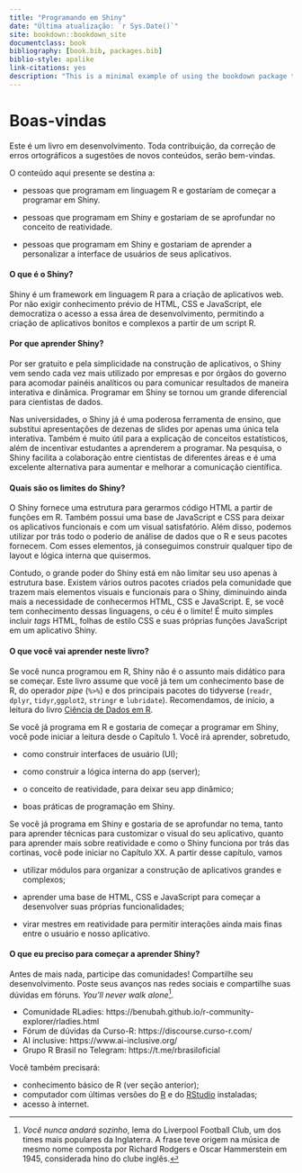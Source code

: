 ```yaml
--- 
title: "Programando em Shiny"
date: "Última atualização: `r Sys.Date()`"
site: bookdown::bookdown_site
documentclass: book
bibliography: [book.bib, packages.bib]
biblio-style: apalike
link-citations: yes
description: "This is a minimal example of using the bookdown package to write a book. The output format for this example is bookdown::gitbook."
---
```


# Boas-vindas {-}

Este é um livro em desenvolvimento. Toda contribuição, da correção de erros ortográficos a sugestões de novos conteúdos, serão bem-vindas.

O conteúdo aqui presente se destina a:

- pessoas que programam em linguagem R e gostaríam de começar a programar em Shiny.

- pessoas que programam em Shiny e gostariam de se aprofundar no conceito de reatividade.

- pessoas que programam em Shiny e gostariam de aprender a personalizar a interface de usuários de seus aplicativos.

#### O que é o Shiny? {-}

Shiny é um framework em linguagem R para a criação de aplicativos web. Por não exigir conhecimento prévio de HTML, CSS e JavaScript, ele democratiza o acesso a essa área de desenvolvimento, permitindo a criação de aplicativos bonitos e complexos a partir de um script R.

#### Por que aprender Shiny? {-}

Por ser gratuito e pela simplicidade na construção de aplicativos, o Shiny vem sendo cada vez mais utilizado por empresas e por órgãos do governo para acomodar painéis analíticos ou para comunicar resultados de maneira interativa e dinâmica. Programar em Shiny se tornou um grande diferencial para cientistas de dados.

Nas universidades, o Shiny já é uma poderosa ferramenta de ensino, que substitui apresentações de dezenas de slides por apenas uma única tela interativa. Também é muito útil para a explicação de conceitos estatísticos, além de incentivar estudantes a aprenderem a programar. Na pesquisa, o Shiny facilita a colaboração entre cientistas de diferentes áreas e é uma excelente alternativa para aumentar e melhorar a comunicação científica.

#### Quais são os limites do Shiny? {-}

O Shiny fornece uma estrutura para gerarmos código HTML a partir de funções em R. Também possui uma base de JavaScript e CSS para deixar os aplicativos funcionais e com um visual satisfatório. Além disso, podemos utilizar por trás todo o poderio de análise de dados que o R e seus pacotes fornecem. Com esses elementos, já conseguimos construir qualquer tipo de layout e lógica interna que quisermos. 

Contudo, o grande poder do Shiny está em não limitar seu uso apenas à estrutura base. Existem vários outros pacotes criados pela comunidade que trazem mais elementos visuais e funcionais para o Shiny, diminuindo ainda mais a necessidade de conhecermos HTML, CSS e JavaScript. E, se você tem conhecimento dessas linguagens, o céu é o limite! É muito simples incluir *tags* HTML, folhas de estilo CSS e suas próprias funções JavaScript em um aplicativo Shiny.


#### O que você vai aprender neste livro? {-}

Se você nunca programou em R, Shiny não é o assunto mais didático para se começar. Este livro assume que você já tem um conhecimento base de R, do operador *pipe* (`%>%`) e dos principais pacotes do tidyverse (`readr`, `dplyr`, `tidyr`,`ggplot2`, `stringr` e `lubridate`). Recomendamos, de início, a leitura do livro [Ciência de Dados em R](https://livro.curso-r.com/).

Se você já programa em R e gostaria de começar a programar em Shiny, você pode iniciar a leitura desde o Capítulo 1. Você irá aprender, sobretudo,

- como construir interfaces de usuário (UI);

- como construir a lógica interna do app (server);

- o conceito de reatividade, para deixar seu app dinâmico;

- boas práticas de programação em Shiny.


Se você já programa em Shiny e gostaria de se aprofundar no tema, tanto para aprender técnicas para customizar o visual do seu aplicativo, quanto para aprender mais sobre reatividade e como o Shiny funciona por trás das cortinas, você pode iniciar no Capítulo XX. A partir desse capítulo, vamos

- utilizar módulos para organizar a construção de aplicativos grandes e complexos;

- aprender uma base de HTML, CSS e JavaScript para começar a desenvolver suas próprias funcionalidades;

- virar mestres em reatividade para permitir interações ainda mais finas entre o usuário e nosso aplicativo.

#### O que eu preciso para começar a aprender Shiny? {-}

Antes de mais nada, participe das comunidades! Compartilhe seu desenvolvimento. Poste seus avanços nas redes sociais e compartilhe suas dúvidas em fóruns. *You'll never walk alone*^[*Você nunca andará sozinho*, lema do Liverpool Football Club, um dos times mais populares da Inglaterra. A frase teve origem na música de mesmo nome composta por Richard Rodgers e Oscar Hammerstein em 1945, considerada hino do clube inglês.].

- Comunidade RLadies: https://benubah.github.io/r-community-explorer/rladies.html
- Fórum de dúvidas da Curso-R: https://discourse.curso-r.com/
- AI inclusive: https://www.ai-inclusive.org/
- Grupo R Brasil no Telegram: https://t.me/rbrasiloficial

Você também precisará:

- conhecimento básico de R (ver seção anterior);
- computador com últimas versões do [R](
The Comprehensive R Archive Networkcran.r-project.org
) e do [RStudio](https://rstudio.com/products/rstudio/download/) instaladas;
- acesso à internet.
